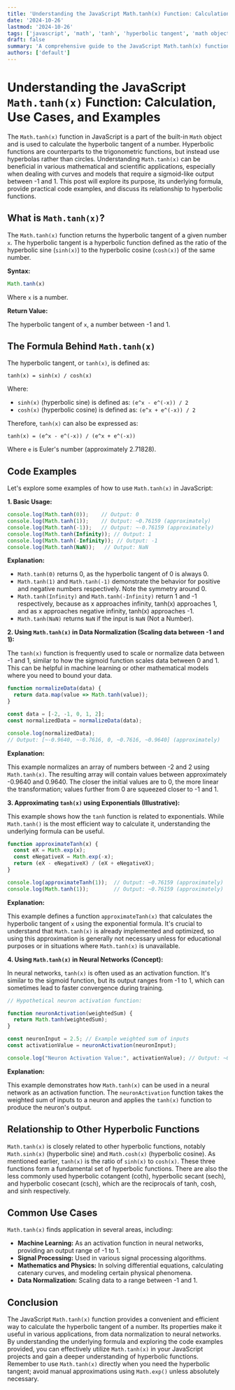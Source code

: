 ```yaml
---
title: 'Understanding the JavaScript Math.tanh(x) Function: Calculation, Use Cases, and Examples'
date: '2024-10-26'
lastmod: '2024-10-26'
tags: ['javascript', 'math', 'tanh', 'hyperbolic tangent', 'math object', 'javascript tutorial', 'code examples', 'programming']
draft: false
summary: 'A comprehensive guide to the JavaScript Math.tanh(x) function, explaining its purpose, formula, usage with practical code examples, and its relationship to hyperbolic functions.'
authors: ['default']
---
```


# Understanding the JavaScript `Math.tanh(x)` Function: Calculation, Use Cases, and Examples

The `Math.tanh(x)` function in JavaScript is a part of the built-in `Math` object and is used to calculate the hyperbolic tangent of a number.  Hyperbolic functions are counterparts to the trigonometric functions, but instead use hyperbolas rather than circles. Understanding `Math.tanh(x)` can be beneficial in various mathematical and scientific applications, especially when dealing with curves and models that require a sigmoid-like output between -1 and 1.  This post will explore its purpose, its underlying formula, provide practical code examples, and discuss its relationship to hyperbolic functions.

## What is `Math.tanh(x)`?

The `Math.tanh(x)` function returns the hyperbolic tangent of a given number `x`. The hyperbolic tangent is a hyperbolic function defined as the ratio of the hyperbolic sine (`sinh(x)`) to the hyperbolic cosine (`cosh(x)`) of the same number.

**Syntax:**

```javascript
Math.tanh(x)
```

Where `x` is a number.

**Return Value:**

The hyperbolic tangent of `x`, a number between -1 and 1.

## The Formula Behind `Math.tanh(x)`

The hyperbolic tangent, or `tanh(x)`, is defined as:

```
tanh(x) = sinh(x) / cosh(x)
```

Where:

*   `sinh(x)` (hyperbolic sine) is defined as: `(e^x - e^(-x)) / 2`
*   `cosh(x)` (hyperbolic cosine) is defined as: `(e^x + e^(-x)) / 2`

Therefore, `tanh(x)` can also be expressed as:

```
tanh(x) = (e^x - e^(-x)) / (e^x + e^(-x))
```

Where `e` is Euler's number (approximately 2.71828).

## Code Examples

Let's explore some examples of how to use `Math.tanh(x)` in JavaScript:

**1. Basic Usage:**

```javascript
console.log(Math.tanh(0));    // Output: 0
console.log(Math.tanh(1));    // Output: ~0.76159 (approximately)
console.log(Math.tanh(-1));   // Output: ~-0.76159 (approximately)
console.log(Math.tanh(Infinity)); // Output: 1
console.log(Math.tanh(-Infinity)); // Output: -1
console.log(Math.tanh(NaN));   // Output: NaN
```

**Explanation:**

*   `Math.tanh(0)` returns 0, as the hyperbolic tangent of 0 is always 0.
*   `Math.tanh(1)` and `Math.tanh(-1)` demonstrate the behavior for positive and negative numbers respectively.  Note the symmetry around 0.
*   `Math.tanh(Infinity)` and `Math.tanh(-Infinity)` return 1 and -1 respectively, because as x approaches infinity, tanh(x) approaches 1, and as x approaches negative infinity, tanh(x) approaches -1.
*   `Math.tanh(NaN)` returns `NaN` if the input is `NaN` (Not a Number).

**2. Using `Math.tanh(x)` in Data Normalization (Scaling data between -1 and 1):**

The `tanh(x)` function is frequently used to scale or normalize data between -1 and 1, similar to how the sigmoid function scales data between 0 and 1. This can be helpful in machine learning or other mathematical models where you need to bound your data.

```javascript
function normalizeData(data) {
  return data.map(value => Math.tanh(value));
}

const data = [-2, -1, 0, 1, 2];
const normalizedData = normalizeData(data);

console.log(normalizedData);
// Output: [~-0.9640, ~-0.7616, 0, ~0.7616, ~0.9640] (approximately)
```

**Explanation:**

This example normalizes an array of numbers between -2 and 2 using `Math.tanh(x)`. The resulting array will contain values between approximately -0.9640 and 0.9640. The closer the initial values are to 0, the more linear the transformation; values further from 0 are squeezed closer to -1 and 1.

**3.  Approximating `tanh(x)` using Exponentials (Illustrative):**

This example shows how the `tanh` function is related to exponentials. While `Math.tanh()` is the most efficient way to calculate it, understanding the underlying formula can be useful.

```javascript
function approximateTanh(x) {
  const eX = Math.exp(x);
  const eNegativeX = Math.exp(-x);
  return (eX - eNegativeX) / (eX + eNegativeX);
}

console.log(approximateTanh(1));  // Output: ~0.76159 (approximately)
console.log(Math.tanh(1));        // Output: ~0.76159 (approximately)  (for comparison)
```

**Explanation:**

This example defines a function `approximateTanh(x)` that calculates the hyperbolic tangent of `x` using the exponential formula. It's crucial to understand that `Math.tanh(x)` is already implemented and optimized, so using this approximation is generally not necessary unless for educational purposes or in situations where `Math.tanh(x)` is unavailable.

**4.  Using `Math.tanh(x)` in Neural Networks (Concept):**

In neural networks, `tanh(x)` is often used as an activation function.  It's similar to the sigmoid function, but its output ranges from -1 to 1, which can sometimes lead to faster convergence during training.

```javascript
// Hypothetical neuron activation function:

function neuronActivation(weightedSum) {
  return Math.tanh(weightedSum);
}

const neuronInput = 2.5; // Example weighted sum of inputs
const activationValue = neuronActivation(neuronInput);

console.log("Neuron Activation Value:", activationValue); // Output: ~0.9866 (approximately)
```

**Explanation:**

This example demonstrates how `Math.tanh(x)` can be used in a neural network as an activation function. The `neuronActivation` function takes the weighted sum of inputs to a neuron and applies the `tanh(x)` function to produce the neuron's output.

## Relationship to Other Hyperbolic Functions

`Math.tanh(x)` is closely related to other hyperbolic functions, notably `Math.sinh(x)` (hyperbolic sine) and `Math.cosh(x)` (hyperbolic cosine). As mentioned earlier, `tanh(x)` is the ratio of `sinh(x)` to `cosh(x)`.  These three functions form a fundamental set of hyperbolic functions.  There are also the less commonly used hyperbolic cotangent (coth), hyperbolic secant (sech), and hyperbolic cosecant (csch), which are the reciprocals of tanh, cosh, and sinh respectively.

## Common Use Cases

`Math.tanh(x)` finds application in several areas, including:

*   **Machine Learning:** As an activation function in neural networks, providing an output range of -1 to 1.
*   **Signal Processing:** Used in various signal processing algorithms.
*   **Mathematics and Physics:**  In solving differential equations, calculating catenary curves, and modeling certain physical phenomena.
*   **Data Normalization:** Scaling data to a range between -1 and 1.

## Conclusion

The JavaScript `Math.tanh(x)` function provides a convenient and efficient way to calculate the hyperbolic tangent of a number. Its properties make it useful in various applications, from data normalization to neural networks. By understanding the underlying formula and exploring the code examples provided, you can effectively utilize `Math.tanh(x)` in your JavaScript projects and gain a deeper understanding of hyperbolic functions.  Remember to use `Math.tanh(x)` directly when you need the hyperbolic tangent; avoid manual approximations using `Math.exp()` unless absolutely necessary.
